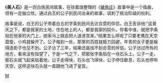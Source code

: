 《'''美人石'''》是一则白族民间故事，在徐嘉瑞整理的《[[辘角庄|辘角庄]]》故事中是一个插曲，但有一定独立性。通过白王的公子到民间访亲的故事，讽刺了统治阶级的权利。

故事是说，白王的公子带着白五的字条到民间去访合意的伴侣，白王告诉他:“这普天之下，都是我家的土地，住在地上的人，都是我家的奴仆。你看中谁，就把字条贴在他家的大门上，她家马上就会把人送进宫来。”结果怎么样呢了只要老鹰在天空盘旋，小鸡就躲开了。公子侮到一处，那里的百姓就极力回避，年青的女子更是躲得连影子也见不到。公子访了三年，结果还是找不到合意的伴侣。公子访过所有的地方，看来没有指望了，于是一气之下，把那张字条贴在一块石头上。公子一走，那石头就飞起来贴着他，公子走得快，石头也飞得快，公子停住歇息，石头也停布天空，这样这块石头就一直跟他飞进了皇宫。

[[Category:白族文学|M]]